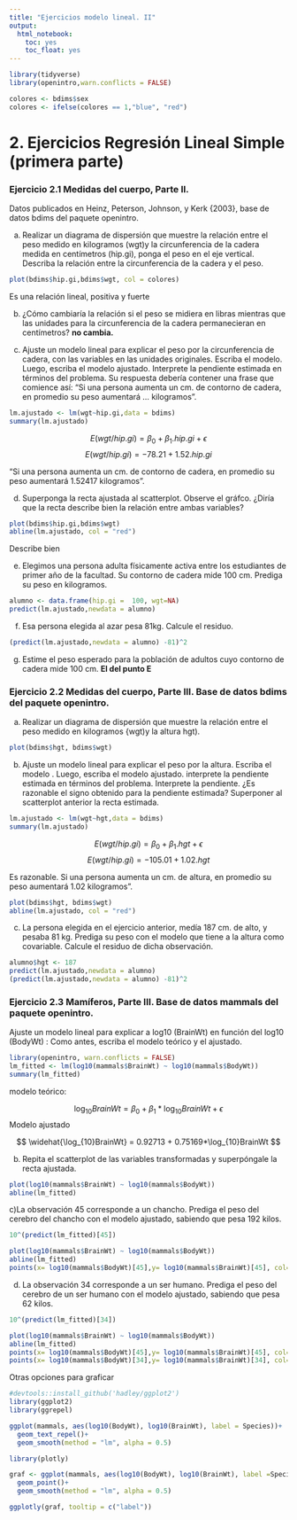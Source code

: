 ```yaml
---
title: "Ejercicios modelo lineal. II"
output:
  html_notebook:
    toc: yes
    toc_float: yes
---
```


```r
library(tidyverse)
library(openintro,warn.conflicts = FALSE)

colores <- bdims$sex
colores <- ifelse(colores == 1,"blue", "red")
```


# 2. Ejercicios Regresión Lineal Simple (primera parte)
   
### Ejercicio 2.1 Medidas del cuerpo, Parte II. 
Datos publicados en Heinz, Peterson, Johnson, y Kerk {2003}, base de datos bdims del paquete openintro.

a) Realizar un diagrama de dispersión que muestre la relación entre el peso medido en kilogramos (wgt)y la circunferencia de la cadera medida en centímetros (hip.gi), ponga el peso en el eje vertical. Describa la relación entre la circunferencia de la cadera y el peso.

```r
plot(bdims$hip.gi,bdims$wgt, col = colores)
```
Es una relación lineal, positiva y fuerte


b) ¿Cómo cambiaría la relación si el peso se midiera en libras mientras que las unidades para la circunferencia de la cadera permanecieran en centímetros?
__no cambia.__

c) Ajuste un modelo lineal para explicar el peso por la circunferencia de cadera, con las variables en las unidades originales. Escriba el modelo. Luego, escriba el modelo ajustado. Interprete la pendiente estimada en términos del problema. Su respuesta debería contener una frase que comience así: "Si una persona aumenta un cm. de contorno de cadera, en promedio su peso aumentará ... kilogramos".

```r
lm.ajustado <- lm(wgt~hip.gi,data = bdims)
summary(lm.ajustado)

```

$$
E(wgt/hip.gi)= \beta_0 + \beta_1 .hip.gi +\epsilon
$$
$$
E(wgt/hip.gi)= -78.21 + 1.52 .hip.gi
$$

"Si una persona aumenta un cm. de contorno de cadera, en promedio su peso aumentará 1.52417 kilogramos".

d) Superponga la recta ajustada al scatterplot. Observe el gráfco. ¿Diría que la recta describe bien la relación entre ambas variables?

```r
plot(bdims$hip.gi,bdims$wgt)
abline(lm.ajustado, col = "red")

```

Describe bien

e) Elegimos una persona adulta físicamente activa entre los estudiantes de primer año de la facultad. Su contorno de cadera mide 100 cm. Prediga su peso en kilogramos.


```r
alumno <- data.frame(hip.gi =  100, wgt=NA)
predict(lm.ajustado,newdata = alumno)

```

f) Esa persona elegida al azar pesa 81kg. Calcule el residuo.

```r
(predict(lm.ajustado,newdata = alumno) -81)^2

```


g) Estime el peso esperado para la población de adultos cuyo contorno de cadera mide 100 cm. __El del punto E__

### Ejercicio 2.2 Medidas del cuerpo, Parte III. Base de datos bdims del paquete openintro.

a) Realizar un diagrama de dispersión que muestre la relación entre el peso medido en kilogramos {wgt)y la altura hgt).

```r
plot(bdims$hgt, bdims$wgt)
```


b) Ajuste un modelo lineal para explicar el peso por la altura. Escriba el modelo . Luego, escriba el modelo ajustado. interprete la pendiente estimada en términos del problema. Interprete la pendiente. ¿Es razonable el signo obtenido para la pendiente estimada? Superponer al scatterplot anterior la recta estimada.

```r
lm.ajustado <- lm(wgt~hgt,data = bdims)
summary(lm.ajustado)

```
$$
E(wgt/hip.gi)= \beta_0 + \beta_1 .hgt +\epsilon
$$
$$
E(wgt/hip.gi)= -105.01 + 1.02  . hgt
$$

Es razonable. Si una persona aumenta un cm. de altura, en promedio su peso aumentará 1.02 kilogramos".


```r
plot(bdims$hgt, bdims$wgt)
abline(lm.ajustado, col = "red")
```


c) La persona elegida en el ejercicio anterior, medía 187 cm. de alto, y pesaba 81 kg. Prediga su peso con el modelo que tiene a la altura como covariable. Calcule el residuo de dicha observación.

```r
alumno$hgt <- 187
predict(lm.ajustado,newdata = alumno)
(predict(lm.ajustado,newdata = alumno) -81)^2


```


### Ejercicio 2.3 Mamíferos, Parte III. Base de datos mammals del paquete openintro.
Ajuste un modelo lineal para explicar a log10 (BrainWt) en función del log10 (BodyWt) : Como antes, escriba el modelo teórico y el ajustado.

```r
library(openintro, warn.conflicts = FALSE)
lm_fitted <- lm(log10(mammals$BrainWt) ~ log10(mammals$BodyWt))
summary(lm_fitted)
```

modelo teórico:

$$
\log_{10}BrainWt = \beta_0 + \beta_1*\log_{10}BrainWt + \epsilon
$$
Modelo ajustado

$$
\widehat{\log_{10}BrainWt} = 0.92713 + 0.75169*\log_{10}BrainWt
$$


b) Repita el scatterplot de las variables transformadas y superpóngale la recta ajustada.


```r
plot(log10(mammals$BrainWt) ~ log10(mammals$BodyWt))
abline(lm_fitted) 
```

c)La observación 45 corresponde a un chancho. Prediga el peso del cerebro del chancho con el modelo ajustado, sabiendo que pesa 192 kilos.

```r
10^(predict(lm_fitted)[45])

plot(log10(mammals$BrainWt) ~ log10(mammals$BodyWt))
abline(lm_fitted) 
points(x= log10(mammals$BodyWt)[45],y= log10(mammals$BrainWt)[45], col= "violet",  pch = 19)
```


d) La observación 34 corresponde a un ser humano. Prediga el peso del cerebro de un ser humano con el modelo ajustado, sabiendo que pesa 62 kilos.

```r

10^(predict(lm_fitted)[34])

plot(log10(mammals$BrainWt) ~ log10(mammals$BodyWt))
abline(lm_fitted) 
points(x= log10(mammals$BodyWt)[45],y= log10(mammals$BrainWt)[45], col= "violet",  pch = 19)
points(x= log10(mammals$BodyWt)[34],y= log10(mammals$BrainWt)[34], col= "red",  pch = 19)
```
  
Otras opciones para graficar

```r

#devtools::install_github('hadley/ggplot2')
library(ggplot2)
library(ggrepel)

ggplot(mammals, aes(log10(BodyWt), log10(BrainWt), label = Species))+
  geom_text_repel()+
  geom_smooth(method = "lm", alpha = 0.5)
```

```r
library(plotly)

graf <- ggplot(mammals, aes(log10(BodyWt), log10(BrainWt), label =Species ))+
  geom_point()+
  geom_smooth(method = "lm", alpha = 0.5)

ggplotly(graf, tooltip = c("label"))
```

  